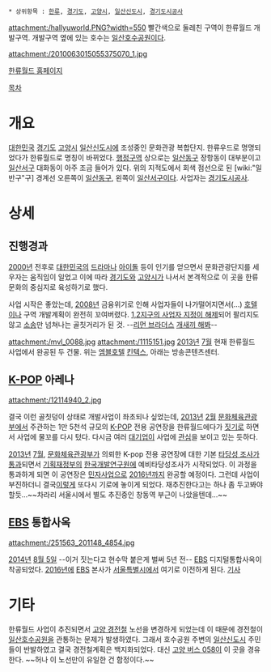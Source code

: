  * 상위항목 : [[한류]], [[경기도]], [[고양시]], [[일산신도시]], [[경기도시공사]]

{{{+1 韓流World / Hallyu World }}}

attachment:/hallyuworld.PNG?width=550
빨간색으로 둘레친 구역이 한류월드 개발구역. 개발구역 옆에 있는 호수는 [[일산호수공원]]이다.

attachment:/2010063015055375070_1.jpg

[http://www.e-hallyu.com/ 한류월드 홈페이지]

[[목차]]

= 개요 =
[[대한민국]] [[경기도]] [[고양시]] [[일산신도시]]에 조성중인 문화관광 복합단지. 한류우드로 명명되었다가 한류월드로 명칭이 바뀌었다. [[행정구역]] 상으로는 [[일산동구]] 장항동이 대부분이고 [[일산서구]] 대화동이 아주 조금 들어가 있다. 위의 지적도에서 회색 점선으로 된 [wiki:"일반구"구] 경계선 오른쪽이 [[일산동구]], 왼쪽이 [[일산서구]]이다. 사업자는 [[경기도시공사]]. 

= 상세 =
== 진행경과 ==
[[2000년]] 전후로 [[대한민국]]의 [[드라마]]나 [[아이돌]] 등이 인기를 얻으면서 문화관광단지를 세우자는 움직임이 일었고 이에 따라 [[경기도]]와 [[고양시]]가 나서서 본격적으로 이 곳을 한류문화의 중심지로 육성하기로 했다. 

사업 시작은 좋았는데, [[2008년]] 금융위기로 인해 사업자들이 나가떨어지면서(...) [[호텔]]이나 구역 개발계획이 완전히 꼬여버렸다. [http://economy.hankooki.com/lpage/society/201207/e20120704165406120400.htm 1,2지구의 사업자 지정이 해제]되어 팔리지도 않고 [http://www.kyeonggi.com/news/articleView.html?idxno=641115 소송]만 넘쳐나는 골칫거리가 된 것. --[[리먼 브라더스]] [[개새끼 해봐]]--

attachment:/mvl_0088.jpg
attachment:/1115151.jpg
[[2013년]] [[7월]] 현재 한류월드 사업에서 완공된 두 건물. 위는 [[엠블호텔]] [[킨텍스]], 아래는 방송콘텐츠센터.

== [[K-POP]] 아레나 ==
attachment:/12114940_2.jpg

결국 이런 골칫덩이 상태로 개발사업이 좌초되나 싶었는데, [[2013년]] [[2월]] [[문화체육관광부]]에서 주관하는 1만 5천석 규모의 [[K-POP]] 전용 공연장을 한류월드에다가 [http://www.nocutnews.co.kr/Show.asp?IDX=2400236 짓기로] 하면서 사업에 물꼬를 다시 텄다. 다시금 여러 [[대기업]]이 사업에 [http://www.kyeongin.com/news/articleView.html?idxno=714697 관심]을 보이고 있는 듯하다.

[[2013년]] [[7월]], [[문화체육관광부]]가 의뢰한 K-pop 전용 공연장에 대한 기본 [[타당성 조사]]가 [http://www.kyeonggi.com/news/articleView.html?idxno=692921 통과]되면서 [[기획재정부]]의 [[한국개발연구원]]에 예비타당성조사가 시작되었다. 이 과정을 통과하게 되면 이 공연장은 [[민자사업]]으로 [[2016년]]까지 완공할 예정이다. 그런데 사업이 부진하더니 결국[http://www.yonhapnews.co.kr/bulletin/2014/08/25/0200000000AKR20140825065600060.HTML?input=1179m 이렇게] 또다시 기로에 놓이게 되었다. 재추진한다고는 하나 좀 두고봐야 할듯...~~차라리 서울시에서 별도 추진중인 창동역 부근이 나았을텐데...~~

== [[EBS]] 통합사옥 ==
attachment:/251563_201148_4854.jpg

[[2014년]] [[8월 5일]] --이거 짓는다고 현수막 붙은게 벌써 5년 전-- [[EBS]] 디지털통합사옥이 착공되었다. [[2016년]]에 [[EBS]] 본사가 [[서울특별시]]에서 여기로 이전하게 된다. [http://www.kgnews.co.kr/news/articleView.html?idxno=391383 기사]
= 기타 =
한류월드 사업이 추진되면서 [[고양 경전철]] 노선을  변경하게 되었는데 이 때문에 경전철이 [[일산호수공원]]을 관통하는 문제가 발생하였다. 그래서 호수공원 주변의 [[일산신도시]] 주민들이 반발하였고 결국 경전철계획은 백지화되었다. 대신 [[고양 버스 058]]이 이 곳을 경유한다. ~~허나 이 노선만이 유일한 건 함정이다.~~
